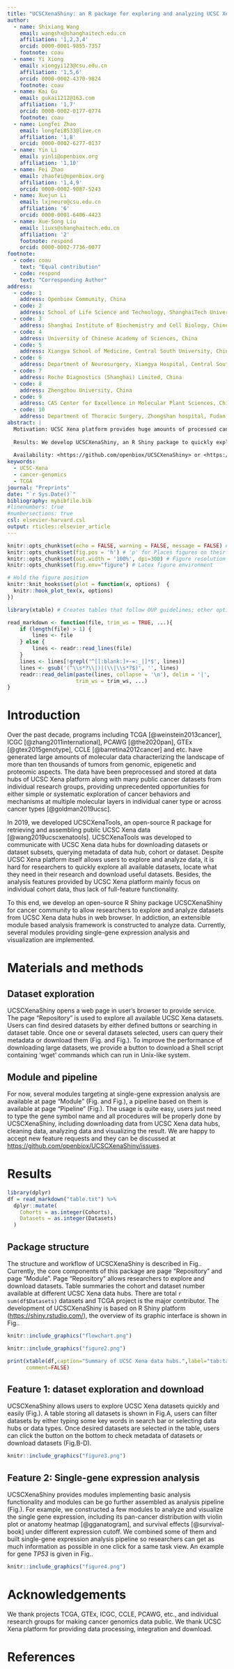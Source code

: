 ```yaml
---
title: "UCSCXenaShiny: an R package for exploring and analyzing UCSC Xena public datasets in web browser"
author:
  - name: Shixiang Wang
    email: wangshx@shanghaitech.edu.cn
    affiliation: '1,2,3,4'
    orcid: 0000-0001-9855-7357
    footnote: coau
  - name: Yi Xiong
    email: xiongyi123@csu.edu.cn
    affiliation: '1,5,6'
    orcid: 0000-0002-4370-9824
    footnote: coau
  - name: Kai Gu
    email: gukai1212@163.com
    affiliation: '1,7'
    orcid: 0000-0002-0177-0774
    footnote: coau
  - name: Longfei Zhao
    email: longfei8533@live.cn
    affiliation: '1,8'
    orcid: 0000-0002-6277-0137
  - name: Yin Li
    email: yinli@openbiox.org
    affiliation: '1,10'
  - name: Fei Zhao
    email: zhaofei@openbiox.org
    affiliation: '1,4,9'
    orcid: 0000-0002-9087-5243
  - name: Xuejun Li
    email: lxjneuro@csu.edu.cn
    affiliation: '6'
    orcid: 0000-0001-6406-4423
  - name: Xue-Song Liu
    email: liuxs@shanghaitech.edu.cn
    affiliation: '2'
    footnote: respond
    orcid: 0000-0002-7736-0077
footnote:
  - code: coau
    text: "Equal contribution"
  - code: respond
    text: "Corresponding Author"
address: 
  - code: 1
    address: Openbiox Community, China
  - code: 2
    address: School of Life Science and Technology, ShanghaiTech University, China
  - code: 3
    address: Shanghai Institute of Biochemistry and Cell Biology, Chinese Academy of Sciences, China
  - code: 4
    address: University of Chinese Academy of Sciences, China
  - code: 5
    address: Xiangya School of Medicine, Central South University, China
  - code: 6
    address: Department of Neurosurgery, Xiangya Hospital, Central South University, China
  - code: 7
    address: Roche Diagnostics (Shanghai) Limited, China
  - code: 8
    address: Zhengzhou University, China
  - code: 9
    address: CAS Center for Excellence in Molecular Plant Sciences, China
  - code: 10
    address: Department of Thoracic Surgery, Zhongshan hospital, Fudan university, China
abstract: |
  Motivation: UCSC Xena platform provides huge amounts of processed cancer omics data from big public projects like TCGA or individual reserach groups for enabling unprecedented research opportunities. In 2019, we developed UCSCXenaTools, an R package for retrieval of UCSC Xena data. However, an easier dataset exploration and analysis tool is still lack, especially for researchers without programming experience.
  
  Results: We develop UCSCXenaShiny, an R Shiny package to quickly explore, download all datasets from UCSC Xena data hubs. In addiction, a module based analysis framework is constructed to analyze and visualize data.
  
  Availability: <https://github.com/openbiox/UCSCXenaShiny> or <https://cran.r-project.org/package=UCSCXenaShiny>.
keywords:
  - UCSC-Xena
  - cancer-genomics
  - TCGA
journal: "Preprints"
date: "`r Sys.Date()`"
bibliography: mybibfile.bib
#linenumbers: true
#numbersections: true
csl: elsevier-harvard.csl
output: rticles::elsevier_article
---
```



```r
knitr::opts_chunk$set(echo = FALSE, warning = FALSE, message = FALSE) # By default, hide code; set to TRUE to see code
knitr::opts_chunk$set(fig.pos = 'h') # 'p' for Places figures on their own pages
knitr::opts_chunk$set(out.width = '100%', dpi=300) # Figure resolution and size
knitr::opts_chunk$set(fig.env="figure") # Latex figure environment

# Hold the figure position 
knitr::knit_hooks$set(plot = function(x, options)  {
  knitr::hook_plot_tex(x, options)
})

library(xtable) # Creates tables that follow OUP guidelines; other options, such as kable, may also be workable

read_markdown <- function(file, trim_ws = TRUE, ...){
    if (length(file) > 1) {
        lines <- file
    } else {
        lines <- readr::read_lines(file)
    }
    lines <- lines[!grepl('^[[:blank:]+-=:_|]*$', lines)]
    lines <- gsub('(^\\s*?\\|)|(\\|\\s*?$)', '', lines)
    readr::read_delim(paste(lines, collapse = '\n'), delim = '|', 
                      trim_ws = trim_ws, ...)
}
```

# Introduction

Over the past decade, programs including TCGA [@weinstein2013cancer], ICGC [@zhang2011international], PCAWG [@the2020pan], GTEx [@gtex2015genotype], CCLE [@barretina2012cancer] and etc. have generated large amounts of molecular data characterizing the landscape of more than ten thousands of tumors from genomic, epigenetic and proteomic aspects. The data have been preprocessed and stored at data hubs of UCSC Xena platform along with many public cancer datasets from individual research groups, providing unprecedented opportunities for either simple or systematic exploration of cancer behaviors and mechanisms at multiple molecular layers in individual caner type or across cancer types [@goldman2019ucsc].

In 2019, we developed UCSCXenaTools, an open-source R package for retrieving and assembling public UCSC Xena data [@wang2019ucscxenatools]. UCSCXenaTools was developed to communicate with UCSC Xena data hubs for downloading datasets or dataset subsets, querying metadata of data hub, cohort or dataset. Despite UCSC Xena platform itself allows users to explore and analyze data, it is hard for researchers to quickly explore all available datasets, locate what they need in their research and download useful datasets. Besides, the analysis features provided by UCSC Xena platform mainly focus on individual cohort data, thus lack of full-feature functionality.

To this end, we develop an open-source R Shiny package UCSCXenaShiny for cancer community to allow researchers to explore and analyze datasets from UCSC Xena data hubs in web browser. In addiction, an extensible module based analysis framework is constructed to analyze data. Currently, several modules providing single-gene expression analysis and visualization are implemented.

# Materials and methods

## Dataset exploration

UCSCXenaShiny opens a web page in user's browser to provide service. The page "Repository" is used to explore all available UCSC Xena datasets. Users can find desired datasets by either defined buttons or searching in dataset table. Once one or several datasets selected, users can query their metadata or download them (Fig.\ref{fig:fig1} and Fig.\ref{fig:fig3}). To improve the performance of downloading large datasets, we provide a button to download a Shell script containing 'wget' commands which can run in Unix-like system.

## Module and pipeline

For now, several modules targeting at single-gene expression analysis are available at page "Module" (Fig.\ref{fig:fig2} and Fig.\ref{fig:fig4}), a pipeline based on them is available at page "Pipeline" (Fig.\ref{fig:fig2}). The usage is quite easy, users just need to type the gene symbol name and all procedures will be properly done by UCSCXenaShiny, including downloading data from UCSC Xena data hubs, cleaning data, analyzing data and visualizing the result. We are happy to accept new feature requests and they can be discussed at <https://github.com/openbiox/UCSCXenaShiny/issues>.

# Results

```r
library(dplyr)
df = read_markdown("table.txt") %>% 
  dplyr::mutate(
    Cohorts = as.integer(Cohorts),
    Datasets = as.integer(Datasets)
  )
```

## Package structure

The structure and workflow of UCSCXenaShiny is described in Fig.\ref{fig:fig1}. Currently, the core components of this package are page "Repository" and page "Module". Page "Repository" allows researchers to explore and download datasets. Table \ref{tab:tab1} summaries the cohort and dataset number available at different UCSC Xena data hubs. There are total `r sum(df$Datasets)` datasets and TCGA project is the major contributor. The development of UCSCXenaShiny is based on R Shiny platform (<https://shiny.rstudio.com/>), the overview of its graphic interface is shown in Fig.\ref{fig:fig2}.

```r
knitr::include_graphics("flowchart.png")
```

```r
knitr::include_graphics("figure2.png")
```

```r
print(xtable(df,caption="Summary of UCSC Xena data hubs.",label="tab:tab1"),
      comment=FALSE)
```

## Feature 1: dataset exploration and download

UCSCXenaShiny allows users to explore UCSC Xena datasets quickly and easily (Fig.\ref{fig:fig3}). A table storing all datasets is shown in Fig.\ref{fig:fig3}A, users can filter datasets by either typing some key words in search bar or selecting data hubs or data types. Once desired datasets are selected in the table, users can click the button on the bottom to check metadata of datasets or download datasets (Fig.\ref{fig:fig3}B-D).

```r
knitr::include_graphics("figure3.png")
```

## Feature 2: Single-gene expression analysis

UCSCXenaShiny provides modules implementing basic analysis functionality and modules can be go further assembled as analysis pipeline (Fig.\ref{fig:fig1}). For example, we constructed a few modules to analyze and visualize the single gene expression, including its pan-cancer distribution with violin plot or anatomy heatmap [@gganatogram], and survival effects [@survival-book] under different expression cutoff. We combined some of them and built single-gene expression analysis pipeline so researchers can get as much information as possible in one click for a same task view. An example for gene *TP53* is given in Fig.\ref{fig:fig4}. 

```r
knitr::include_graphics("figure4.png")
```

# Acknowledgements

We thank projects TCGA, GTEx, ICGC, CCLE, PCAWG, etc., and individual research groups for making cancer genomics data public. We thank UCSC Xena platform for providing data processing, integration and download.

References {#references .unnumbered}
==========
